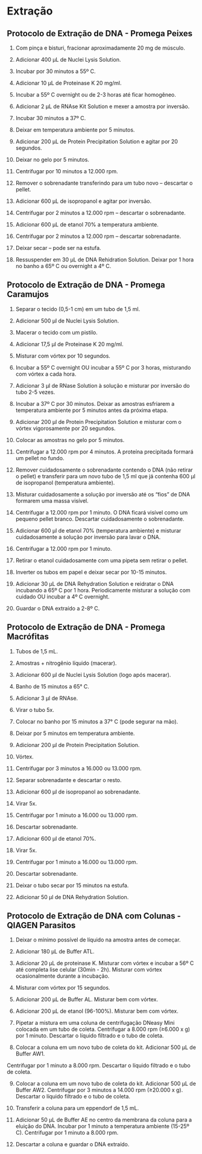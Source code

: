 # Extração

## Protocolo de Extração de DNA - Promega **Peixes**

1.  Com pinça e bisturi, fracionar aproximadamente 20 mg de músculo.

2.  Adicionar 400 μL de Nuclei Lysis Solution.

3.  Incubar por 30 minutos a 55º C.

4.  Adicionar 10 μL de Proteinase K 20 mg/ml.

5.  Incubar a 55º C overnight ou de 2-3 horas até ficar homogêneo.

6.  Adicionar 2 μL de RNAse Kit Solution e mexer a amostra por inversão.

7.  Incubar 30 minutos a 37º C.

8.  Deixar em temperatura ambiente por 5 minutos.

9.  Adicionar 200 μL de Protein Precipitation Solution e agitar por 20 segundos.

10. Deixar no gelo por 5 minutos.

11. Centrifugar por 10 minutos a 12.000 rpm.

12. Remover o sobrenadante transferindo para um tubo novo -- descartar o pellet.

13. Adicionar 600 μL de isopropanol e agitar por inversão.

14. Centrifugar por 2 minutos a 12.000 rpm -- descartar o sobrenadante.

15. Adicionar 600 μL de etanol 70% a temperatura ambiente.

16. Centrifugar por 2 minutos a 12.000 rpm -- descartar sobrenadante.

17. Deixar secar -- pode ser na estufa.

18. Ressuspender em 30 μL de DNA Rehidration Solution. Deixar por 1 hora no banho a 65º C ou overnight a 4º C.

## Protocolo de Extração de DNA - Promega **Caramujos**

1.  Separar o tecido (0,5-1 cm) em um tubo de 1,5 ml.

2.  Adicionar 500 μl de Nuclei Lysis Solution.

3.  Macerar o tecido com um pistilo.

4.  Adicionar 17,5 μl de Proteinase K 20 mg/ml.

5.  Misturar com vórtex por 10 segundos.

6.  Incubar a 55º C overnight OU incubar a 55º C por 3 horas, misturando com vórtex a cada hora.

7.  Adicionar 3 μl de RNase Solution à solução e misturar por inversão do tubo 2-5 vezes.

8.  Incubar a 37º C por 30 minutos. Deixar as amostras esfriarem a temperatura ambiente por 5 minutos antes da próxima etapa.

9.  Adicionar 200 μl de Protein Precipitation Solution e misturar com o vórtex vigorosamente por 20 segundos.

10. Colocar as amostras no gelo por 5 minutos.

11. Centrifugar a 12.000 rpm por 4 minutos. A proteína precipitada formará um pellet no fundo.

12. Remover cuidadosamente o sobrenadante contendo o DNA (não retirar o pellet) e transferir para um novo tubo de 1,5 ml que já contenha 600 μl de isopropanol (temperatura ambiente).

13. Misturar cuidadosamente a solução por inversão até os "fios" de DNA formarem uma massa visível.

14. Centrifugar a 12.000 rpm por 1 minuto. O DNA ficará visível como um pequeno pellet branco. Descartar cuidadosamente o sobrenadante.

15. Adicionar 600 μl de etanol 70% (temperatura ambiente) e misturar cuidadosamente a solução por inversão para lavar o DNA.

16. Centrifugar a 12.000 rpm por 1 minuto.

17. Retirar o etanol cuidadosamente com uma pipeta sem retirar o pellet.

18. Inverter os tubos em papel e deixar secar por 10-15 minutos.

19. Adicionar 30 μL de DNA Rehydration Solution e reidratar o DNA incubando a 65º C por 1 hora. Periodicamente misturar a solução com cuidado OU incubar a 4º C overnight.

20. Guardar o DNA extraído a 2-8º C.

## Protocolo de Extração de DNA - Promega **Macrófitas**

1.  Tubos de 1,5 mL.

2.  Amostras + nitrogênio líquido (macerar).

3.  Adicionar 600 μl de Nuclei Lysis Solution (logo após macerar).

4.  Banho de 15 minutos a 65° C.

5.  Adicionar 3 μl de RNAse.

6.  Virar o tubo 5x.

7.  Colocar no banho por 15 minutos a 37° C (pode segurar na mão).

8.  Deixar por 5 minutos em temperatura ambiente.

9.  Adicionar 200 μl de Protein Precipitation Solution.

10. Vórtex.

11. Centrifugar por 3 minutos a 16.000 ou 13.000 rpm.

12. Separar sobrenadante e descartar o resto.

13. Adicionar 600 μl de isopropanol ao sobrenadante.

14. Virar 5x.

15. Centrifugar por 1 minuto a 16.000 ou 13.000 rpm.

16. Descartar sobrenadante.

17. Adicionar 600 μl de etanol 70%.

18. Virar 5x.

19. Centrifugar por 1 minuto a 16.000 ou 13.000 rpm.

20. Descartar sobrenadante.

21. Deixar o tubo secar por 15 minutos na estufa.

22. Adicionar 50 μl de DNA Rehydration Solution.

## Protocolo de Extração de DNA com Colunas - QIAGEN **Parasitos**

1.  Deixar o mínimo possível de líquido na amostra antes de começar.

2.  Adicionar 180 μL de Buffer ATL.

3.  Adicionar 20 μL de proteinase K. Misturar com vórtex e incubar a 56º C até completa lise celular (30min - 2h). Misturar com vórtex ocasionalmente durante a incubação.

4.  Misturar com vórtex por 15 segundos.

5.  Adicionar 200 μL de Buffer AL. Misturar bem com vórtex.

6.  Adicionar 200 μL de etanol (96-100%). Misturar bem com vórtex.

7.  Pipetar a mistura em uma coluna de centrifugação DNeasy Mini colocada em um tubo de coleta. Centrifugar a 8.000 rpm (≥6.000 x g) por 1 minuto. Descartar o líquido filtrado e o tubo de coleta.

8.  Colocar a coluna em um novo tubo de coleta do kit. Adicionar 500 μL de Buffer AW1.

Centrifugar por 1 minuto a 8.000 rpm. Descartar o líquido filtrado e o tubo de coleta.

9.  Colocar a coluna em um novo tubo de coleta do kit. Adicionar 500 μL de Buffer AW2. Centrifugar por 3 minutos a 14.000 rpm (≥20.000 x g). Descartar o líquido filtrado e o tubo de coleta.

10. Transferir a coluna para um eppendorf de 1,5 mL.

11. Adicionar 50 μL de Buffer AE no centro da membrana da coluna para a eluição do DNA. Incubar por 1 minuto a temperatura ambiente (15-25º C). Centrifugar por 1 minuto a 8.000 rpm.

12. Descartar a coluna e guardar o DNA extraído.
